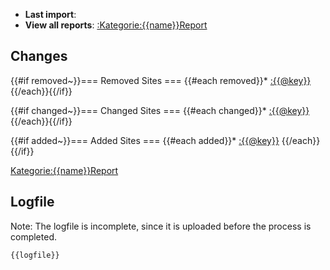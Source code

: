 <div class="description-box">{{description}}</div>
* '''Last import''': {{now}}
* '''View all reports''': [[:Kategorie:{{name}}Report]]

==Changes==
{{#if removed~}}=== Removed Sites ===
{{#each removed}}* [[:{{@key}}]]
{{/each}}{{/if}}

{{#if changed~}}=== Changed Sites ===
{{#each changed}}* [[:{{@key}}]]
{{/each}}{{/if}}

{{#if added~}}=== Added Sites ===
{{#each added}}* [[:{{@key}}]]
{{/each}}{{/if}}

[[Kategorie:{{name}}Report]]

==Logfile==
Note: The logfile is incomplete, since it is uploaded before the process is completed.
<pre>{{logfile}}</pre>
